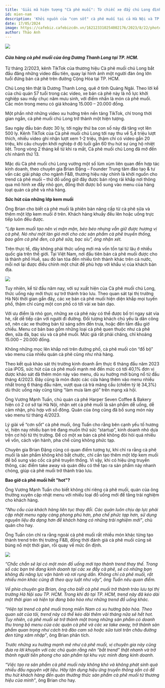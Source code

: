```yaml
---
title: 'Giải mã hiện tượng "Cà phê muối": Từ chiếc xe đẩy chú Long đình đám Sài Gòn đến trào lưu đồ uống phủ sóng khắp đô thị Việt Nam'
id: mien-nam
description: 'Khởi nguồn của "cơn sốt" cà phê muối tại cả Hà Nội và TP. HCM gần đây được cho là xuất phát từ thương hiệu Cà phê muối chú Long. Tuy nhiên, có thể thấy thị trường F&B thường xuyên xuất hiện những đồ ăn thức uống thay nhau "làm mưa làm gió".'
date: 17/05/2024
image: https://cafebiz.cafebizcdn.vn/162123310254002176/2023/8/22/photo1688372583679-1688372584017383887538-63824003071078-1692693931364-1692693932107426785759.jpg
author: Thảo Anh
---
```


![](https://cafebiz.cafebizcdn.vn/162123310254002176/2023/8/22/photo1688372583679-1688372584017383887538-63824003071078-1692693931364-1692693932107426785759.jpg)

#### _Cửa hàng cà phê muối của ông Dương Thanh Long tại TP. HCM._

Từ tháng 2/2023, kênh TikTok của thương hiệu Cà phê muối chú Long bắt đầu đăng những video đầu tiên, quay lại hình ảnh một người đàn ông lớn tuổi đứng bán cà phê trên đường Cộng Hòa tại TP. HCM.

Chú Long tên thật là Dương Thanh Long, quê ở tỉnh Quảng Ngãi. Theo lời kể của chủ quán 57 tuổi trong các video, xe bán cà phê này là nỗ lực khởi nghiệp sau mấy chục năm mưu sinh, với điểm nhấn là món cà phê muối. Các món trong menu có giá khoảng 15.000 – 20.000 đồng.

Một phần nhờ những video xu hướng trên nền tảng TikTok, chỉ trong thời gian ngắn, cà phê muối chú Long trở thành một hiện tượng.

Sau ngày đầu bán được 30 ly, tới ngày thứ ba con số này đã tăng vọt lên 500 ly. Kênh TikTok của Cà phê muối chú Long tới nay thu về 5,4 triệu lượt thích, nhiều video ghi nhận lượt xem 1-2 triệu, thậm chí có video gần 20 triệu, khi câu chuyện khởi nghiệp ở độ tuổi gần 60 thu hút sự ủng hộ nhiệt liệt. Trong vòng 2 tháng kể từ khi ra mắt, Cà phê muối chú Long đã mở đến chi nhánh thứ 13.

Mặc dù Cà phê muối chú Long vướng một số lùm xùm liên quan đến hợp tác kinh doanh, theo chuyên gia Brian Đặng – Founder Trung tâm đào tạo & tư vấn các giải pháp cho ngành F&B, thương hiệu này chính là khởi nguồn cho trend cà phê muối – thứ đồ uống giờ đây được bán rộng rãi khắp nơi thông qua mô hình xe đẩy nhỏ gọn, đồng thời được bổ sung vào menu của hàng loạt quán cà phê và nhà hàng.

**Sức hút của những lớp kem muối**

Ông Brian cho biết cà phê muối là phiên bản nâng cấp từ cà phê sữa và thêm một lớp kem muối ở trên. Khách hàng khuấy đều lên hoặc uống trực tiếp luôn đều được.

_“Lớp kem muối tạo nên vị mặn mặn, béo béo nhưng vẫn giữ được hương vị cà phê. Nó như một làn gió mới cho các sản phẩm cà phê truyền thống, bao gồm cà phê đen, cà phê sữa, bạc sỉu”, ông nhận xét._

Trên thực tế, đây không phải thức uống mới mà vốn tồn tại từ lâu ở nhiều quốc gia trên thế giới. Tại Việt Nam, nơi đầu tiên bán cà phê muối được cho là thành phố Huế, sau đó lan tỏa đến nhiều tỉnh thành khác trên cả nước, mỗi nơi lại được điều chỉnh một chút để phù hợp với khẩu vị của khách bản địa.

![](https://cafebiz.cafebizcdn.vn/162123310254002176/2023/8/22/photo-6-16570314798731935747242-1692693932519-1692693932613698274627.jpg)

Tuy nhiên, kể từ đầu năm nay, với sự xuất hiện của Cà phê muối chú Long, thức uống này mới thực sự trở thành trào lưu. Theo quan sát tại thị trường Hà Nội thời gian gần đây, các xe bán cà phê muối hiện diện khắp mọi tuyến phố, thậm chí cùng một con phố có tới vài xe bán dạo.

Với ưu điểm là nhỏ gọn, những xe cà phê này có thể được bố trí ngay sát vỉa hè, rất dễ tiếp cận với người đi đường. Đối tượng khách chủ yếu là dân công sở, nên các xe thường bán từ sáng sớm đến trưa, hoặc đến tầm đầu giờ chiều. Menu cơ bản bao gồm những loại cà phê quen thuộc như cà phê đen, sữa đá, bạc sỉu và cà phê muối. Mức giá rất phải chăng, chỉ khoảng 15.000 – 20.000 đồng.

Không những mọc lên khắp nơi trên đường phố, cà phê muối còn “đổ bộ” vào menu của nhiều quán cà phê cũng như nhà hàng.

Theo kết quả khảo sát thị trường kinh doanh ẩm thực 6 tháng đầu năm 2023 của iPOS, sức hút của cà phê muối mạnh mẽ đến mức có tới 40,1% đơn vị được khảo sát đã thêm món này vào menu, dù xu hướng mới bùng nổ từ đầu tháng 4/2023. Đây cũng là món được các cửa hàng thêm vào menu nhiều nhất trong 6 tháng đầu năm, vượt qua cả trà mãng cầu (chiếm tỷ lệ 34,3%) dù thức uống này cũng từng “làm mưa làm gió” trên mạng xã hội.

Ông Vương Mạnh Tuấn, chủ quán cà phê Harper Seven Coffee & Bakery hiện có 2 cơ sở tại Hà Nội, nhận xét cà phê muối là sản phẩm dễ uống, dễ cảm nhận, phù hợp với số đông. Quán của ông cũng đã bổ sung món này vào menu từ tháng 4/2023.

Lý giải về “cơn sốt” cà phê muối, ông Tuấn cho rằng bên cạnh yếu tố hương vị, hiện nay nhiều bạn trẻ đang muốn thử sức “startup”, kinh doanh nhỏ dựa trên cơ hội từ thị trường. Để có một xe bán cà phê không đòi hỏi quá nhiều về vốn, cách vận hành, pha chế cũng không phức tạp.

Chuyên gia Brian Đặng cũng có quan điểm tương tự, khi chỉ ra rằng cà phê muối là sản phẩm không khó bắt chước, chỉ cần tạo thêm một lớp kem muối để bổ sung vào cốc cà phê truyền thống. Vì vậy, khi có hiệu ứng truyền thông, các điểm take away và quán đều có thể tạo ra sản phẩm này nhanh chóng, giúp cà phê muối trở thành trào lưu.

**Bao giờ cà phê muối hết "hot"?**

Ông Vương Mạnh Tuấn cho biết không chỉ riêng cà phê muối, quán của ông thường xuyên cập nhật menu với nhiều loại đồ uống mới để tăng trải nghiệm cho khách hàng.

_“Nhu cầu của khách hàng liên tục thay đổi. Các quán luôn chịu áp lực phải cập nhật menu ngày càng phong phú hơn, pha chế phức tạp hơn, sử dụng nguyên liệu đa dạng hơn để khách hàng có những trải nghiệm mới”_, chủ quán cho hay.

Ông Tuấn còn chỉ ra rằng ngoài cà phê muối rất nhiều món khác từng tạo thành trend trên thị trường F&B, đồng thời đánh giá cà phê muối cũng sẽ bùng nổ một thời gian, rồi quay về mức ổn định.

![](https://cafebiz.cafebizcdn.vn/162123310254002176/2023/8/22/image001-14564245-1692693933170-16926939332464558970.jpg)

_“Chắc chắn sẽ lại có một món đồ uống mới tạo thành trend thay thế. Trong số các bạn trẻ đang kinh doanh tại các xe đẩy cà phê, sẽ có những bạn không đủ năng lực vận hành và rơi rụng dần. Không chỉ cà phê muối, rất nhiều món khác cũng đi theo quy luật như vậy”, ông Tuấn nêu quan điểm._

_Về phía chuyên gia Brian, ông cho biết cà phê muối trở thành trào lưu tại thị trường Hà Nội sau TP. HCM. Trong khi đó tại TP. HCM, trend này đã kéo dài một thời gian và hiện tại đang bão hòa như những trend đồ uống khác._

_“Hiện tại trend cà phê muối trong miền Nam có xu hướng bão hòa. Theo quan sát của tôi, trend này có thể kéo dài thêm vài tháng nữa sẽ hết hot. Tuy nhiên, cà phê muối sẽ trở thành một trong những sản phẩm có doanh thu trong bộ menu của các quán cà phê và các xe take away, trở thành sản phẩm quan trọng như cách trà đào cam sả hoặc sữa tươi trân châu đường đen từng xâm nhập”_, ông Brian phân tích.

_Trước những xu hướng mạnh mẽ như cà phê muối, vị chuyên gia này cũng đưa ra lời khuyên với các chủ quán rằng nên “bắt trend” thật nhanh và trở thành người tiên phong cho sản phẩm tại khu vực mình đang kinh doanh._

_“Việc tạo ra sản phẩm cà phê muối này không khó và không phát sinh quá nhiều đầu nguyên vật liệu. Hãy tận dụng hiệu ứng truyền thông sẵn có để thu hút khách hàng đến quán thưởng thức sản phẩm cà phê muối từ thương hiệu của mình”_, ông Brian cho hay.
